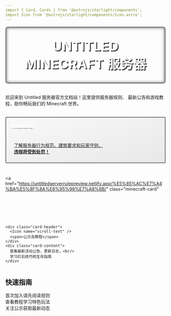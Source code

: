 ```yaml
---
import { Card, Cards } from '@astrojs/starlight/components';
import Icon from '@astrojs/starlight/components/Icon.astro';
---
```


<style>
  :global([data-theme='light']) {
    --minecraft-green: #5b7c3c;
    --minecraft-dark: #3b5229;
  }
  :global([data-theme='dark']) {
    --minecraft-green: #7aab4d;
    --minecraft-dark: #4f6e32;
  }
  .minecraft-header {
    position: relative;
    padding: 2rem 1rem;
    text-align: center;
    background: linear-gradient(135deg, var(--minecraft-dark), var(--minecraft-green));
    border-radius: 8px;
    margin-bottom: 2rem;
    border: 4px solid #8b8b8b;
    box-shadow: inset 0 0 10px rgba(0,0,0,0.5);
  }
  .minecraft-title {
    color: white;
    text-shadow: 3px 3px 0 #3f3f3f;
    letter-spacing: 1px;
    margin: 0;
    font-size: 2.5rem;
  }
  .grass-block {
    position: absolute;
    bottom: -20px;
    left: 50%;
    transform: translateX(-50%);
    font-size: 2rem;
  }
  .card-grid {
    display: grid;
    grid-template-columns: repeat(auto-fit, minmax(300px, 1fr));
    gap: 1.5rem;
    margin-top: 2rem;
  }
  .minecraft-card {
    border: 3px solid #8b8b8b;
    border-radius: 4px;
    overflow: hidden;
    transition: transform 0.2s;
    background: linear-gradient(to bottom right, #f9f9f9, #e8e8e8);
  }
  :global([data-theme='dark']) .minecraft-card {
    background: linear-gradient(to bottom right, #2d2d2d, #1f1f1f);
  }
  .minecraft-card:hover {
    transform: translateY(-5px);
  }
  .card-header {
    background: var(--minecraft-green);
    padding: 1rem;
    color: white;
    font-weight: bold;
    display: flex;
    align-items: center;
    gap: 10px;
  }
  .card-content {
    padding: 1.5rem;
  }
</style>

<div class="minecraft-header">
  <h1 class="minecraft-title">UNTITLED MINECRAFT 服务器</h1>
  <div class="grass-block">
    <Icon name="square" />
  </div>
</div>

<section>
  <p>
    <Icon name="compass" /> 欢迎来到 Untitled 服务器官方文档站！这里提供服务器规则、
    最新公告和游戏教程，助你畅玩我们的 Minecraft 世界。
  </p>
</section>

<div class="card-grid">
  <a 
    href="https://untitledserverrulepreview.netlify.app/%E8%A7%84%E5%88%99%E8%AF%A6%E7%BB%86%E7%89%88/" 
    class="minecraft-card"
  >
    <div class="card-header">
      <Icon name="book-open" />
      <span>服务器规则</span>
    </div>
    <div class="card-content">
      了解服务器行为规范、建筑要求和玩家守则，<br/>
      <strong>违规将受到处罚！</strong>
    </div>
  </a>

  <a 
    href="https://untitledserverrulepreview.netlify.app/%E5%85%AC%E7%A4%BA%E5%8F%8A%E6%95%99%E7%A8%8B/" 
    class="minecraft-card"
  >
    <div class="card-header">
      <Icon name="scroll-text" />
      <span>公示及教程</span>
    </div>
    <div class="card-content">
      查看最新活动公告、更新日志，<br/>
      学习红石技巧和生存指南
    </div>
  </a>
</div>

<section style={{marginTop: '2rem'}}>
  <h2><Icon name="sword" /> 快速指南</h2>
  <p>
    <Icon name="chevron-right" /> 首次加入请先阅读规则<br/>
    <Icon name="chevron-right" /> 查看教程学习特色玩法<br/>
    <Icon name="chevron-right" /> 关注公示获取最新动态
  </p>
</section>